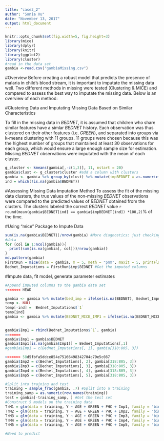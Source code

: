 ```yaml
---
title: "case3_2"
author: "Sonia Xu"
date: "November 13, 2017"
output: html_document
---
```

<!-- Week 3: Report #2 on the case study is due. This report will go significantly beyond report #1 to include initial results for different methods that were considered to analyze the data, as well as a detailed description for how the analysis was conducted and problems that arose.  The report should be well written, clear and concise while not omitting relevant details.  The roles of the authors should be described.  Class time will again be devoted to lecturing on statistical approaches relevant to the case study.--->

```r
knitr::opts_chunk$set(fig.width=5, fig.height=3) 
library(mice)
library(dplyr)
library(knitr)
library(ggplot2)
library(cluster)
#read in the data set
gambia <-read.csv("gambiaMissing.csv")
```
#Overview
Before creating a robust model that predicts the presence of malaria in child's blood stream, it is important to imputate the missing data well. Two different methods in missing were tested (Clustering & MICE) and compared to assess the best way to imputate the missing data. Below is an overview of each method: 

#Clustering Data and Imputating Missing Data Based on Similar Characteristics

To fill in the missing data in $BEDNET$, it is assumed that children who share similar features have a simlar $BEDNET$ history. Each observation was thus clustered on their other features (i.e. $GREEN$), and separated into groups via k-means clustering with 11 groups. 11 groups were chosen because this was the highest number of groups that maintained at least 30 observations for each group, which would ensure a large enough sample size for estimation. Missing $BEDNET$ observations were imputated with the mean of each cluster.    

```r
g_cluster <- kmeans(gambia[,-c(1,3)], 11, nstart = 20)
gambia$clust <- g_cluster$cluster #add a column with clusters
gambia <- gambia %>% group_by(clust) %>% mutate(impBEDNET = as.numeric((mean(BEDNET, na.rm = T) > 0.5))) %>% mutate(impBEDNET_combine = ifelse(is.na(BEDNET), as.numeric((mean(BEDNET, na.rm = T) > 0.5)), BEDNET))
ind = which(!is.na(gambia$BEDNET))
```

#Assessing Missing Data Imputation Method
To assess the fit of the missing data clusters, the true values of the non-missing $BEDNET$ observations were compared to the predicted values of $BEDNET$ obtained from the clusters. The clusters labeled the correct $BEDNET$ value `r round(mean(gambia$BEDNET[ind] == gambia$impBEDNET[ind]) *100,2)`% of the time.   

#Using "mice" Package to Impute Data
```r
sum(is.na(gambia$BEDNET))/nrow(gambia) #More diagnostics; just checking missing
#data 
for (col in 1:ncol(gambia)){
  print(sum(is.na(gambia[, col]))/nrow(gambia))
}
md.pattern(gambia)
FirstRun = mice(data = gambia, m = 5, meth = "pmm", maxit = 5, printFlag = F) #First imputation
Bednet_Imputations = FirstRun$imp$BEDNET #Get the imputed columns
```

#Impute data, fit model, generate parameter estimates 

```r
#Append imputed columns to the gambia data set
<<<<<<< HEAD

gambia <- gambia %>% mutate(bed_imp = ifelse(is.na(BEDNET), Bednet_Imputations, BEDNET))
temp <- NULL
temp[-ind] =  Bednet_Imputations$`1`
temo[ind]
gambia <- gambia %>% mutate(BEDNET_MICE_IMP1 = ifelse(is.na(BEDNET_MICE_IMP1), BEDNET, BEDNET_MICE_IMP1))

                            
gambia$Imp1 = rbind(Bednet_Imputations$`1`, gambia)
=======
gambia$Imp1 = gambia$BEDNET
gambia$Imp1[is.na(gambia$Imp1)] = Bednet_Imputations[,1]
#gambia$Imp1 = c(Bednet_Imputations[, 1], gambia[318:805, 3])

>>>>>>> 58d5fbfa5ddce854e75166498342704c79e5c087
gambia$Imp2 = c(Bednet_Imputations[, 2], gambia[318:805, 3])
gambia$Imp3 = c(Bednet_Imputations[, 3], gambia[318:805, 3])
gambia$Imp4 = c(Bednet_Imputations[, 4], gambia[318:805, 3])
gambia$Imp5 = c(Bednet_Imputations[, 5], gambia[318:805, 3])

#Split into training and test
training = sample_frac(gambia, .7) #Split into a training
training_samp = as.numeric(row.names(training))
test = gambia[-training_samp, ] #Get the test set
#Construct 5 models on the training data
TrM1 = glm(data = training, Y ~ AGE + GREEN + PHC + Imp1, family = "binomial")
TrM2 = glm(data = training, Y ~ AGE + GREEN + PHC + Imp2, family = "binomial")
TrM3 = glm(data = training, Y ~ AGE + GREEN + PHC + Imp3, family = "binomial")
TrM4 = glm(data = training, Y ~ AGE + GREEN + PHC + Imp4, family = "binomial")
TrM5 = glm(data = training, Y ~ AGE + GREEN + PHC + Imp5, family = "binomial")

#Need to predict
```



